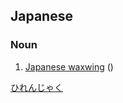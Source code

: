==Japanese==
{{ja-kanjitab|緋|連|雀}}

===Noun===
{{ja-noun|ひれんじゃく|ヒレンジャク}}

# [[Japanese waxwing]] ({{taxlink|Bombycilla japonica|species|noshow=1}})

[[Category:ja:Birds|ひれんじゃく]]